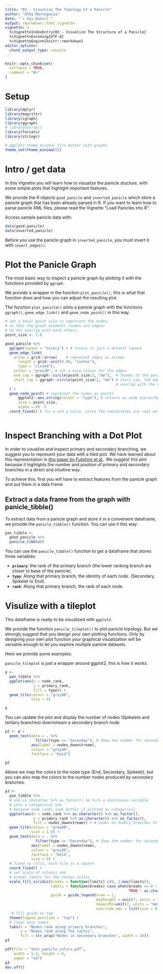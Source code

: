 ```yaml
---
title: "03 - Visualize The Topology of a Panicle"
author: "Otho Mantegazza"
date: "`r Sys.Date()`"
output: rmarkdown::html_vignette
vignette: >
  %\VignetteIndexEntry{03 - Visualize The Structure of a Panicle}
  %\VignetteEncoding{UTF-8}
  %\VignetteEngine{knitr::rmarkdown}
editor_options:
  chunk_output_type: console
---
```


```r
knitr::opts_chunk$set(
  collapse = TRUE,
  comment = "#>"
)
```

# Setup

```r
library(dplyr)
library(magrittr)
library(igraph)
library(ggraph)
# library(ptrapr)
library(forcats)
library(stringr)

# ggplot2 theme minimal fits better with graphs
theme_set(theme_minimal())
```

# Intro / get data

In this Vignette you will learn how to visualize the panicle stucture, with some simple plots that highlight important features.

We provide the R objects `good_panicle` and `inverted_panicle` which store a panicle graph that has been already parsed in R. If you want to learn how to parse panicle XML files, please read the Vignette "Load Panicles into R".

Access sample panicle data with:

```r
data(good_panicle)
data(inverted_panicle)
```

Before you use the panicle graph in `inverted_panicle`, you must invert it with `invert_edges()`.

# Plot the Panicle Graph

The most basic way to inspect a panicle graph by plotting it with the functions provided by `ggraph`.

We provide a wrapper in the function `plot_panicle()`, this is what that function does and how you can adjust the resulting plot.

The function `plot_panicle()` plots a panicle graph with the functions `ggraph()`, `geom_edge_link()` and `geom_node_point()` in this way.

```r
# set a basic point size to represent the nodes,
# so that the graph elements (nodes and edges)
# do not overlap with each others.
point_size <- 1.8

good_panicle %>% 
  ggraph(layout = "nicely") + # nicely is just a default layout
  geom_edge_link(
    arrow = grid::arrow(    # represent edges as arrows
      length = grid::unit(0.06, "inches"),
      type = "closed"),
    colour = "grey30", # set a nice colour for the edges
    end_cap = ggraph::circle(point_size/2, "mm"),  # thanks to the parameters end_cap and
    start_cap = ggraph::circle(point_size/2, "mm") # start_cap, the edge arrows do not 
                                                   # overlap with the nodes
  ) +
  geom_node_point( # represent the nodes as points
      ggplot2::aes_string(colour = "type"), # colours as node hierarchy (primary etc.)
      size = point_size,
      alpha =.9)  +
  coord_fixed() # fix x and y ratio, since the coordinates are real measurements
  
```


# Inspect Branching with a Dot Plot

In order to visualize and inspect primary and secondary branching, we suggest you to represent your data with a tiled plot. We have learned about this representation in [this paper by Fujishiro et al.](https://www.nature.com/articles/s41598-018-30395-9). We suggest this plot because it highlights the number and position of primary and secondary branches in a direct and intuitive way.

To achieve this, first you will have to extract features from the panicle graph and put them in a data frame

## Extract a data frame from the graph with panicle_tibble()

To extract data from a panicle graph and store it in a convenient dataframe, we provide the `panicle_tibble()` function. You can use it this way:

```r
pan_tibble <- 
  good_panicle %>%
  panicle_tibble()
```

You can use the `panicle_tibble()` function to get a dataframe that stores three variables:

- **`primary`**: the rank of the primary branch (the lower ranking branch are closer to base of the panicle).
- **`type`**: Along that primary branch, the identity of each node. (Secondary, Spikelet or End).
- **`rank`**: Along that primary branch, the rank of each node.

# Visulize with a tileplot

This dataframe is ready to be visualized with `ggplot2`.

We provide the function `panicle_tileplot()` to plot panicle topology. But we strongly suggest that you design your own plotting functions. Only by designing your own plot function your graphical visualization will be versatile enough to let you explore multiple panicle datasets.

Here we provide some examples:

`panicle_tileplot` is just a wrapper around ggplot2, this is how it works.

```r
p <- 
  pan_tibble %>% 
  ggplot(aes(x = node_rank,
             y = primary_rank,
             fill = type)) +
  geom_tile(colour = "grey80",
            size = 2) 

p
```

You can update the plot and display the number of nodes (Spikelets and tertiary branches) downstream a secondary branch node 

```r
p2 <- p +
  geom_text(data = . %>% 
              filter(type == "Seconday"), # Show the number for secondary nodes
            aes(label = nodes_downstream),
            colour = "grey40",
            fontface = "bold")

p2
```

Above we map the colors to the node type (End, Secondary, Spikelet), but you can also map the colors to the number nodes produced by secondary branches.

```r
p3 <- 
  pan_tibble %>% 
  # use as.character %>% as_factor() to turn a continuous variable
  # into a categorical one.
  # because node ranks look better if plotted as categorical
  ggplot(aes(x = node_rank %>% as.character() %>% as_factor(),
             y = primary_rank %>% as.character() %>% as_factor(),
             fill = nodes_downstream)) + # nodes on 2ndary branches to fill colours
  geom_tile(colour = "grey80",
            size = 1.5) +
  geom_text(data = . %>% 
              filter(type == "Seconday"), # Show the number for secondary nodes
            aes(label = nodes_downstream),
            colour = "grey30",
            fontface = "bold",
            size = 5) +
  # fixed xy ratio, each tile is a square
  coord_fixed() +
  # set scale of colours and
  # proper labels for the colour scales
  scale_fill_viridis(breaks = function(limits) c(0, 2:max(limits)), 
                     labels = function(breaks) case_when(breaks == 0 ~ "None\n[Spikelet]",
                                                         TRUE ~ as.character(breaks)),
                     guide = guide_legend(nrow = 1, 
                                          keyheight = unit(7, units = "mm"),
                                          keywidth=unit(7, units = "mm"),
                                          override.aes = list(size = 0))) +
   # fill guide on top
  theme(legend.position = "top") +
  # Clear axis names
  labs(x = "Nodes rank along primary branches",
       y = "Nodes rank along the rachis",
       fill = str_wrap("Nodes in secondary branches", width = 20))
p3
```

```r
pdf(file = "test_panicle_colors.pdf",
    width = 5.2, height = 6,
    paper = "a4")
p3 
dev.off()
```


